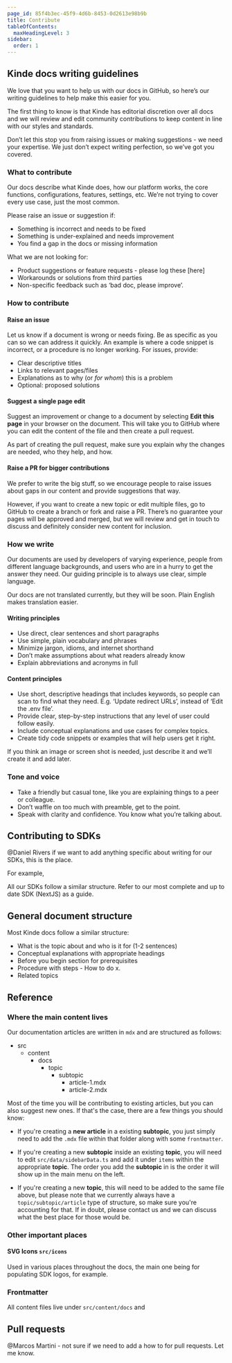 ```yaml
---
page_id: 85f4b3ec-45f9-4d6b-8453-0d2613e98b9b
title: Contribute
tableOfContents:
  maxHeadingLevel: 3
sidebar:
  order: 1
---
```


## Kinde docs writing guidelines

We love that you want to help us with our docs in GitHub, so here’s our writing guidelines to help make this easier for you.

The first thing to know is that Kinde has editorial discretion over all docs and we will review and edit community contributions to keep content in line with our styles and standards.

Don’t let this stop you from raising issues or making suggestions - we need your expertise. We just don’t expect writing perfection, so we’ve got you covered.

### What to contribute

Our docs describe what Kinde does, how our platform works, the core functions, configurations, features, settings, etc. We’re not trying to cover every use case, just the most common.

Please raise an issue or suggestion if:

- Something is incorrect and needs to be fixed
- Something is under-explained and needs improvement
- You find a gap in the docs or missing information

What we are not looking for:

- Product suggestions or feature requests - please log these [here]
- Workarounds or solutions from third parties
- Non-specific feedback such as ‘bad doc, please improve’.

### How to contribute

#### Raise an issue

Let us know if a document is wrong or needs fixing. Be as specific as you can so we can address it quickly. An example is where a code snippet is incorrect, or a procedure is no longer working. For issues, provide:

- Clear descriptive titles
- Links to relevant pages/files
- Explanations as to why (or *for whom*) this is a problem
- Optional: proposed solutions

#### **Suggest a single page edit**

Suggest an improvement or change to a document by selecting **Edit this page** in your browser on the document. This will take you to GitHub where you can edit the content of the file and then create a pull request.

As part of creating the pull request, make sure you explain why the changes are needed, who they help, and how.

#### Raise a PR for bigger contributions

We prefer to write the big stuff, so we encourage people to raise issues about gaps in our content and provide suggestions that way.

However, if you want to create a new topic or edit multiple files, go to GitHub to create a branch or fork and raise a PR. There’s no guarantee your pages will be approved and merged, but we will review and get in touch to discuss and definitely consider new content for inclusion.

### How we write

Our documents are used by developers of varying experience, people from different language backgrounds, and users who are in a hurry to get the answer they need. Our guiding principle is to always use clear, simple language.

Our docs are not translated currently, but they will be soon. Plain English makes translation easier.

#### Writing principles

- Use direct, clear sentences and short paragraphs
- Use simple, plain vocabulary and phrases
- Minimize jargon, idioms, and internet shorthand
- Don’t make assumptions about what readers already know
- Explain abbreviations and acronyms in full

#### Content principles

- Use short, descriptive headings that includes keywords, so people can scan to find what they need. E.g. ‘Update redirect URLs’, instead of ‘Edit the .env file’.
- Provide clear, step-by-step instructions that any level of user could follow easily.
- Include conceptual explanations and use cases for complex topics.
- Create tidy code snippets or examples that will help users get it right.

If you think an image or screen shot is needed, just describe it and we’ll create it and add later.

### Tone and voice

- Take a friendly but casual tone, like you are explaining things to a peer or colleague.
- Don’t waffle on too much with preamble, get to the point.
- Speak with clarity and confidence. You know what you’re talking about.

## Contributing to SDKs

@Daniel Rivers if we want to add anything specific about writing for our SDKs, this is the place.

For example,

All our SDKs follow a similar structure. Refer to our most complete and up to date SDK (NextJS) as a guide.

## General document structure

Most Kinde docs follow a similar structure:

- What is the topic about and who is it for (1-2 sentences)
- Conceptual explanations with appropriate headings
- Before you begin section for prerequisites
- Procedure with steps - How to do x.
- Related topics

## Reference

### Where the main content lives

Our documentation articles are written in `mdx` and are structured as follows:

<FileTree>

- src
  - content
    - docs
      - topic
        - subtopic
          - article-1.mdx
          - article-2.mdx

</FileTree>

Most of the time you will be contributing to existing articles, but you can also suggest new ones. If that's the case, there are a few things you should know:

- If you're creating a **new article** in a existing **subtopic**, you just simply need to add the `.mdx` file within that folder along with some `frontmatter`.

- If you're creating a new **subtopic** inside an existing **topic**, you will need to edit `src/data/sidebarData.ts` and add it under `items` within the appropriate **topic**. The order you add the **subtopic** in is the order it will show up in the main menu on the left.

- If you're creating a new **topic**, this will need to be added to the same file above, but please note that we currently always have a `topic/subtopic/article` type of structure, so make sure you're accounting for that. If in doubt, please contact us and we can discuss what the best place for those would be.

### Other important places

#### SVG Icons `src/icons`

Used in various places throughout the docs, the main one being for populating SDK logos, for example.

### Frontmatter

All content files live under `src/content/docs` and

## Pull requests

@Marcos Martini - not sure if we need to add a how to for pull requests. Let me know.
